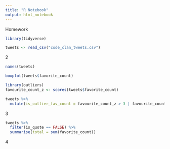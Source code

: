 ```yaml
---
title: "R Notebook"
output: html_notebook
---
```

Homework 

```r
library(tidyverse)

```

```r
tweets <- read_csv("code_clan_tweets.csv")
```

2
```r
names(tweets)

boxplot(tweets$favorite_count)
```

```r

library(outliers)
favourite_count_z <- scores(tweets$favorite_count)

tweets %>% 
  mutate(is_outlier_fav_count = favourite_count_z > 3 | favourite_count_z < -3)


```

3
```r
tweets %>% 
  filter(is_quote == FALSE) %>% 
  summarise(total = sum(favorite_count))
```

4
```r

```

